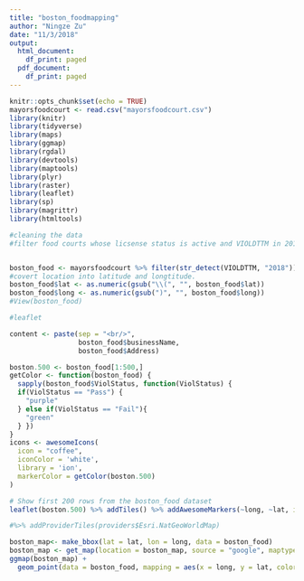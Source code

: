 ```yaml
---
title: "boston_foodmapping"
author: "Ningze Zu"
date: "11/3/2018"
output:
  html_document:
    df_print: paged
  pdf_document:
    df_print: paged
---
```


```r
knitr::opts_chunk$set(echo = TRUE)
mayorsfoodcourt <- read.csv("mayorsfoodcourt.csv")
library(knitr)
library(tidyverse)
library(maps)
library(ggmap)
library(rgdal)
library(devtools)
library(maptools)
library(plyr)
library(raster)
library(leaflet)
library(sp)
library(magrittr)
library(htmltools)
```


```r
#cleaning the data
#filter food courts whose licsense status is active and VIOLDTTM in 2018.


boston_food <- mayorsfoodcourt %>% filter(str_detect(VIOLDTTM, "2018")) %>% filter(LICSTATUS=="Active") %>% separate(Location, c("lat","long"),",") %>% filter(!is.na(long) & !is.na(lat))
#covert location into latitude and longtitude. 
boston_food$lat <- as.numeric(gsub("\\(", "", boston_food$lat))
boston_food$long <- as.numeric(gsub(")", "", boston_food$long))
#View(boston_food)

```

```r
#leaflet 

content <- paste(sep = "<br/>",
                 boston_food$businessName,
                 boston_food$Address)

boston.500 <- boston_food[1:500,]
getColor <- function(boston_food) {
  sapply(boston_food$ViolStatus, function(ViolStatus) {
  if(ViolStatus == "Pass") {
    "purple"
  } else if(ViolStatus == "Fail"){
    "green"
  } })
}
icons <- awesomeIcons(
  icon = "coffee",
  iconColor = 'white',
  library = 'ion',
  markerColor = getColor(boston.500)
)

# Show first 200 rows from the boston_food dataset
leaflet(boston.500) %>% addTiles() %>% addAwesomeMarkers(~long, ~lat, icon=icons, popup = ~content,  options = popupOptions(closeButton = FALSE), label = ~as.character(ViolStatus))%>%  addLegend("bottomright",colors=c("green","purple"),labels = c("Pass","Fail"),title = "Violstatus", opacity = 1)

#%>% addProviderTiles(providers$Esri.NatGeoWorldMap)
```


```r
boston_map<- make_bbox(lat = lat, lon = long, data = boston_food)
boston_map <- get_map(location = boston_map, source = "google", maptype = "hybrid")
ggmap(boston_map) + 
  geom_point(data = boston_food, mapping = aes(x = long, y = lat, color= ViolStatus))
```





